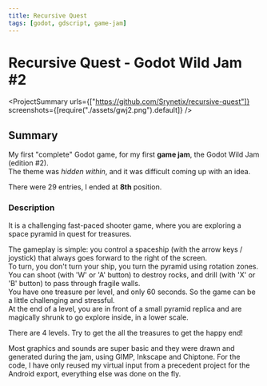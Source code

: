 ```yaml
---
title: Recursive Quest
tags: [godot, gdscript, game-jam]
---
```


<Back name="Projects" link="../../" />

# Recursive Quest - Godot Wild Jam #2

<ProjectSummary
  urls={["https://github.com/Srynetix/recursive-quest"]}
  screenshots={[require("./assets/gwj2.png").default]}
/>

## Summary

My first "complete" Godot game, for my first **game jam**, the <ELink href="https://itch.io/jam/godot-wild-jam-2">Godot Wild Jam (edition #2)</ELink>.  
The theme was _hidden within_, and it was difficult coming up with an idea.

There were 29 entries, I ended at <ELink href="https://itch.io/jam/godot-wild-jam-2/rate/319210"><b>8th</b> position</ELink>.

### Description

It is a challenging fast-paced shooter game, where you are exploring a space pyramid in quest for treasures.

The gameplay is simple: you control a spaceship (with the arrow keys / joystick) that always goes forward to the right of the screen.  
To turn, you don't turn your ship, you turn the pyramid using rotation zones.  
You can shoot (with 'W' or 'A' button) to destroy rocks, and drill (with 'X' or 'B' button) to pass through fragile walls.  
You have one treasure per level, and only 60 seconds. So the game can be a little challenging and stressful.  
At the end of a level, you are in front of a small pyramid replica and are magically shrunk to go explore inside, in a lower scale.

There are 4 levels. Try to get the all the treasures to get the happy end!

Most graphics and sounds are super basic and they were drawn and generated during the jam, using GIMP, Inkscape and Chiptone. For the code, I have only reused my virtual input from a precedent project for the Android export, everything else was done on the fly.
